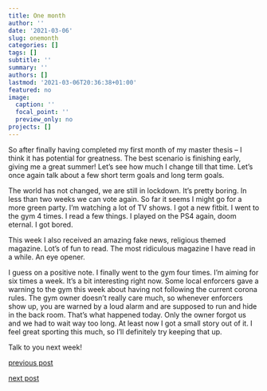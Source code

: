 ```yaml
---
title: One month
author: ''
date: '2021-03-06'
slug: onemonth
categories: []
tags: []
subtitle: ''
summary: ''
authors: []
lastmod: '2021-03-06T20:36:38+01:00'
featured: no
image:
  caption: ''
  focal_point: ''
  preview_only: no
projects: []
---
```


So after finally having completed my first month of my master thesis -- I think it has potential for greatness. The best scenario is finishing early, giving me a great summer! Let's see how much I change till that time. Let's once again talk about a few short term goals and long term goals.

The world has not changed, we are still in lockdown. It's pretty boring. In less than two weeks we can vote again. So far it seems I might go for a more green party. I'm watching a lot of TV shows. I got a new fitbit. I went to the gym 4 times. I read a few things. I played on the PS4 again, doom eternal. I got bored.

This week I also received an amazing fake news, religious themed magazine. Lot's of fun to read. The most ridiculous magazine I have read in a while. An eye opener. 

I guess on a positive note. I finally went to the gym four times. I'm aiming for six times a week. It's a bit interesting right now. Some local enforcers gave a warning to the gym this week about having not following the current corona rules. The gym owner doesn't really care much, so whenever enforcers show up, you are warned by a loud alarm and are supposed to run and hide in the back room. That's what happened today. Only the owner forgot us and we had to wait way too long. At least now I got a small story out of it. I feel great sporting this much, so I'll definitely try keeping that up.   

Talk to you next week!

[previous post](/2021/02/27/meritocracy)

[next post](#)
